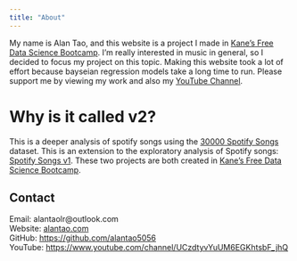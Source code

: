 ```yaml
---
title: "About"
---
```


My name is Alan Tao, and this website is a project I made in [Kane's Free Data Science Bootcamp](https://bootcamp.davidkane.info/){target="blank"}. I'm really interested in music in general, so I decided to focus my project on this topic. Making this website took a lot of effort because bayseian regression models take a long time to run. Please support me by viewing my work and also my [YouTube Channel](https://www.youtube.com/channel/UCzdtyvYuUM6EGKhtsbF_jhQ){target="blank"}. 

# Why is it called v2?
This is a deeper analysis of spotify songs using the [30000 Spotify Songs](https://www.kaggle.com/datasets/joebeachcapital/30000-spotify-songs){target="blank"} dataset. This is an extension to the exploratory analysis of Spotify songs: [Spotify Songs v1](https://alienjao.quarto.pub/spotify-songs/pages/index.html){target="blank"}. These two projects are both created in [Kane's Free Data Science Bootcamp](https://bootcamp.davidkane.info/){target="blank"}.

## Contact
Email: alantaolr@outlook.com\
Website: [alantao.com](https://alantao.com){target="blank"}\
GitHub: [https://github.com/alantao5056](https://github.com/alantao5056){target="blank"}\
YouTube: [https://www.youtube.com/channel/UCzdtyvYuUM6EGKhtsbF_jhQ](https://www.youtube.com/channel/UCzdtyvYuUM6EGKhtsbF_jhQ){target="blank"}
